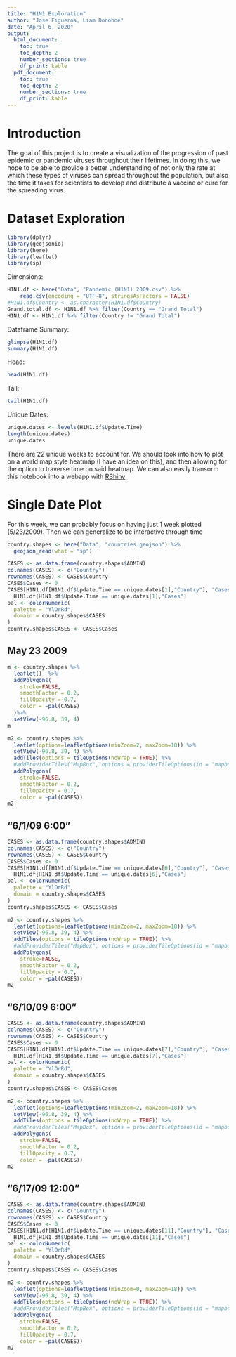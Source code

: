```yaml
---
title: "H1N1 Exploration"
author: "Jose Figueroa, Liam Donohoe"
date: "April 6, 2020"
output:
  html_document:
    toc: true
    toc_depth: 2
    number_sections: true
    df_print: kable
  pdf_document:
    toc: true
    toc_depth: 2
    number_sections: true
    df_print: kable
---
```


# Introduction

The goal of this project is to create a visualization of the progression of past epidemic or pandemic viruses throughout their lifetimes. In doing this, we hope to be able to provide a better understanding of not only the rate at which these types of viruses can spread throughout the population, but also the time it takes for scientists to develop and distribute a vaccine or cure for the spreading virus.

# Dataset Exploration
```r
library(dplyr)
library(geojsonio)
library(here)
library(leaflet)
library(sp)
```


Dimensions:
```r
H1N1.df <- here("Data", "Pandemic (H1N1) 2009.csv") %>%
    read.csv(encoding = "UTF-8", stringsAsFactors = FALSE)
#H1N1.df$Country <- as.character(H1N1.df$Country)
Grand.total.df <- H1N1.df %>% filter(Country == "Grand Total")
H1N1.df <- H1N1.df %>% filter(Country != "Grand Total")
```
Dataframe Summary:
```r
glimpse(H1N1.df)
summary(H1N1.df)
```


Head:
```r
head(H1N1.df)
```
Tail: 
```r
tail(H1N1.df)
```
Unique Dates:
```r
unique.dates <- levels(H1N1.df$Update.Time)
length(unique.dates)
unique.dates
```

There are 22 unique weeks to account for. We should look into how to plot on a world map style heatmap (I have an idea on this), and then allowing for the option to traverse time on said heatmap. We can also easily transorm this notebook into a webapp with [RShiny](https://shiny.rstudio.com/)

# Single Date Plot

For this week, we can probably focus on having just 1 week plotted (5/23/2009). Then we can generalize to be interactive through time

```r
country.shapes <- here("Data", "countries.geojson") %>%
  geojson_read(what = "sp")
```


```r
CASES <- as.data.frame(country.shapes$ADMIN)
colnames(CASES) <- c("Country")
rownames(CASES) <- CASES$Country
CASES$Cases <- 0
CASES[H1N1.df[H1N1.df$Update.Time == unique.dates[1],"Country"], "Cases"] <- 
  H1N1.df[H1N1.df$Update.Time == unique.dates[1],"Cases"]
pal <- colorNumeric(
  palette = "YlOrRd",
  domain = country.shapes$CASES
)
country.shapes$CASES <- CASES$Cases
```


## May 23 2009

```r
m <- country.shapes %>% 
  leaflet()  %>%
  addPolygons(
    stroke=FALSE,
    smoothFactor = 0.2,
    fillOpacity = 0.7,
    color = ~pal(CASES)
  )%>%
  setView(-96.8, 39, 4)
m
```

```r
m2 <- country.shapes %>%
  leaflet(options=leafletOptions(minZoom=2, maxZoom=18)) %>%
  setView(-96.8, 39, 4) %>%
  addTiles(options = tileOptions(noWrap = TRUE)) %>%
  #addProviderTiles("MapBox", options = providerTileOptions(id = "mapbox.light")) %>%
  addPolygons(
    stroke=FALSE,
    smoothFactor = 0.2,
    fillOpacity = 0.7,
    color = ~pal(CASES))
m2
```

## "6/1/09 6:00"

```r
CASES <- as.data.frame(country.shapes$ADMIN)
colnames(CASES) <- c("Country")
rownames(CASES) <- CASES$Country
CASES$Cases <- 0
CASES[H1N1.df[H1N1.df$Update.Time == unique.dates[6],"Country"], "Cases"] <- 
  H1N1.df[H1N1.df$Update.Time == unique.dates[6],"Cases"]
pal <- colorNumeric(
  palette = "YlOrRd",
  domain = country.shapes$CASES
)
country.shapes$CASES <- CASES$Cases
```

```r
m2 <- country.shapes %>%
  leaflet(options=leafletOptions(minZoom=2, maxZoom=18)) %>%
  setView(-96.8, 39, 4) %>%
  addTiles(options = tileOptions(noWrap = TRUE)) %>%
  #addProviderTiles("MapBox", options = providerTileOptions(id = "mapbox.light")) %>%
  addPolygons(
    stroke=FALSE,
    smoothFactor = 0.2,
    fillOpacity = 0.7,
    color = ~pal(CASES))
m2
```

## "6/10/09 6:00"

```r
CASES <- as.data.frame(country.shapes$ADMIN)
colnames(CASES) <- c("Country")
rownames(CASES) <- CASES$Country
CASES$Cases <- 0
CASES[H1N1.df[H1N1.df$Update.Time == unique.dates[7],"Country"], "Cases"] <- 
  H1N1.df[H1N1.df$Update.Time == unique.dates[7],"Cases"]
pal <- colorNumeric(
  palette = "YlOrRd",
  domain = country.shapes$CASES
)
country.shapes$CASES <- CASES$Cases
```

```r
m2 <- country.shapes %>%
  leaflet(options=leafletOptions(minZoom=2, maxZoom=18)) %>%
  setView(-96.8, 39, 4) %>%
  addTiles(options = tileOptions(noWrap = TRUE)) %>%
  #addProviderTiles("MapBox", options = providerTileOptions(id = "mapbox.light")) %>%
  addPolygons(
    stroke=FALSE,
    smoothFactor = 0.2,
    fillOpacity = 0.7,
    color = ~pal(CASES))
m2
```

## "6/17/09 12:00"

```r
CASES <- as.data.frame(country.shapes$ADMIN)
colnames(CASES) <- c("Country")
rownames(CASES) <- CASES$Country
CASES$Cases <- 0
CASES[H1N1.df[H1N1.df$Update.Time == unique.dates[11],"Country"], "Cases"] <- 
  H1N1.df[H1N1.df$Update.Time == unique.dates[11],"Cases"]
pal <- colorNumeric(
  palette = "YlOrRd",
  domain = country.shapes$CASES
)
country.shapes$CASES <- CASES$Cases
```

```r
m2 <- country.shapes %>%
  leaflet(options=leafletOptions(minZoom=0, maxZoom=18)) %>%
  setView(-96.8, 39, 4) %>%
  addTiles(options = tileOptions(noWrap = TRUE)) %>%
  #addProviderTiles("MapBox", options = providerTileOptions(id = "mapbox.light")) %>%
  addPolygons(
    stroke=FALSE,
    smoothFactor = 0.2,
    fillOpacity = 0.7,
    color = ~pal(CASES))
m2
```